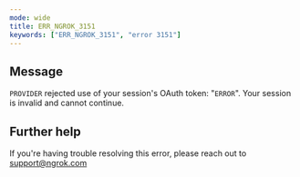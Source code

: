 ```yaml
---
mode: wide
title: ERR_NGROK_3151
keywords: ["ERR_NGROK_3151", "error 3151"]
---
```


## Message

`PROVIDER` rejected use of your session's OAuth token: "`ERROR`". Your session is invalid and cannot continue.

## Further help

If you're having trouble resolving this error, please reach out to [support@ngrok.com](mailto:support@ngrok.com?subject=Help%20with%20ERR_NGROK_3151)
